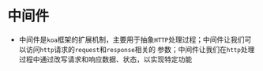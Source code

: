 # 中间件

* 中间件是`koa`框架的扩展机制，主要用于抽象`HTTP`处理过程；中间件让我们可以访问`http`请求的`request`和`response`相关的
参数；中间件让我们在`http`处理过程中通过改写请求和响应数据、状态，以实现特定功能